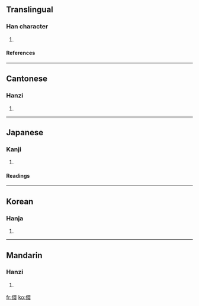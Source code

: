 ==Translingual==
===Han character===
{{Han char|rn=9|rad=人|as=13|sn=15|four=2623<sub>2</sub>|canj=人田中女 (OWLV)}}
# {{defn|Han}}
====References====
{{Han ref|kx=0119.100|dkj=01188|dj=0252.090|hdz=10225.080|uh=5107|ud=20743|bh=E4EB|bd=58603}}
----
==Cantonese==
===Hanzi===
{{yue-hanzi|jyut=|y=hyun1}}
# {{defn|Cantonese}}
----
==Japanese==
===Kanji===
{{ja-kanji|grade=|rs=人13}}
# {{defn|Japanese}}
====Readings====
{{ja-readings|on=[[けん]] (ken)|kun=[[かしこい]] (kashikoi), [[あぎむく]] (agimuku), [[とい]] (toi), [[まとふ]] (matofu)}}
----
==Korean==
===Hanja===
{{ko-hanja|hangeul=현|rv=hyeon|mr=hyŏn}}
# {{defn|Korean}}
----
==Mandarin==
===Hanzi===
{{cmn-hanzi|pin=[[xuān]] ([[xuan1]])|wg=hsüan<sup>1</sup>}}
# {{defn|Mandarin}}

[[fr:儇]]
[[ko:儇]]
